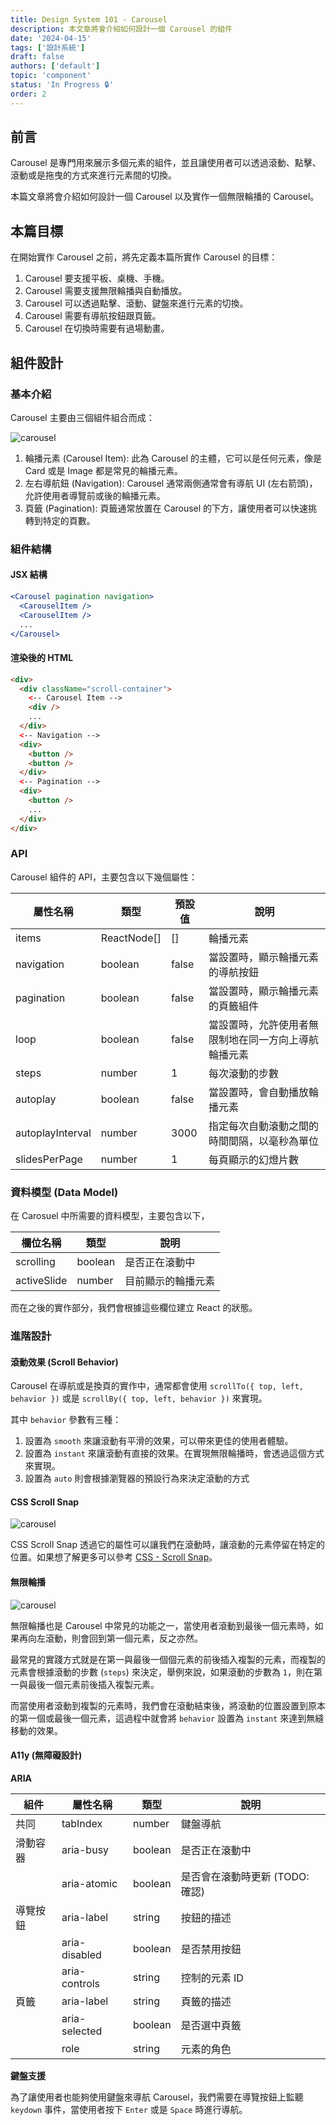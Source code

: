 ```yaml
---
title: Design System 101 - Carousel
description: 本文章將會介紹如何設計一個 Carousel 的組件
date: '2024-04-15'
tags: ['設計系統']
draft: false
authors: ['default']
topic: 'component'
status: 'In Progress 🔒'
order: 2
---
```


<TOCInline toc={props.toc} asDisclosure />

## 前言

Carousel 是專門用來展示多個元素的組件，並且讓使用者可以透過滾動、點擊、滾動或是拖曳的方式來進行元素間的切換。

本篇文章將會介紹如何設計一個 Carousel 以及實作一個無限輪播的 Carousel。

## 本篇目標

在開始實作 Carousel 之前，將先定義本篇所實作 Carousel 的目標：

1. Carousel 要支援平板、桌機、手機。
2. Carousel 需要支援無限輪播與自動播放。
3. Carousel 可以透過點擊、滾動、鍵盤來進行元素的切換。
4. Carousel 需要有導航按鈕跟頁籤。
5. Carousel 在切換時需要有過場動畫。

## 組件設計

### 基本介紹

Carousel 主要由三個組件組合而成：

<Image
  alt="carousel"
  src="/static/images/blog/design-system/carousel/carousel.png"
  width={512}
  height={190}
/>

1. 輪播元素 (Carousel Item): 此為 Carousel 的主體，它可以是任何元素，像是 Card 或是 Image 都是常見的輪播元素。
2. 左右導航鈕 (Navigation): Carousel 通常兩側通常會有導航 UI (左右箭頭)，允許使用者導覽前或後的輪播元素。
3. 頁籤 (Pagination): 頁籤通常放置在 Carousel 的下方，讓使用者可以快速挑轉到特定的頁數。

### 組件結構

#### JSX 結構

```jsx
<Carousel pagination navigation>
  <CarouselItem />
  <CarouselItem />
  ...
</Carousel>
```

#### 渲染後的 HTML

```html
<div>
  <div className="scroll-container">
    <-- Carousel Item -->
    <div />
    ...
  </div>
  <-- Navigation -->
  <div>
    <button />
    <button />
  </div>
  <-- Pagination -->
  <div>
    <button />
    ...
  </div>
</div>
```

### API

Carousel 組件的 API，主要包含以下幾個屬性：

| 屬性名稱         | 類型        | 預設值 | 說明                                                 |
| ---------------- | ----------- | ------ | ---------------------------------------------------- |
| items            | ReactNode[] | []     | 輪播元素                                             |
| navigation       | boolean     | false  | 當設置時，顯示輪播元素的導航按鈕                     |
| pagination       | boolean     | false  | 當設置時，顯示輪播元素的頁籤組件                     |
| loop             | boolean     | false  | 當設置時，允許使用者無限制地在同一方向上導航輪播元素 |
| steps            | number      | 1      | 每次滾動的步數                                       |
| autoplay         | boolean     | false  | 當設置時，會自動播放輪播元素                         |
| autoplayInterval | number      | 3000   | 指定每次自動滾動之間的時間間隔，以毫秒為單位         |
| slidesPerPage    | number      | 1      | 每頁顯示的幻燈片數                                   |

### 資料模型 (Data Model)

在 Carosuel 中所需要的資料模型，主要包含以下，

| 欄位名稱    | 類型    | 說明               |
| ----------- | ------- | ------------------ |
| scrolling   | boolean | 是否正在滾動中     |
| activeSlide | number  | 目前顯示的輪播元素 |

而在之後的實作部分，我們會根據這些欄位建立 React 的狀態。

### 進階設計

#### 滾動效果 (Scroll Behavior)

Carousel 在導航或是換頁的實作中，通常都會使用 `scrollTo({ top, left, behavior })` 或是 `scrollBy({ top, left, behavior })` 來實現。

其中 `behavior` 參數有三種：

1. 設置為 `smooth` 來讓滾動有平滑的效果，可以帶來更佳的使用者體驗。
2. 設置為 `instant` 來讓滾動有直接的效果。在實現無限輪播時，會透過這個方式來實現。
3. 設置為 `auto` 則會根據瀏覽器的預設行為來決定滾動的方式

#### CSS Scroll Snap

<Image
  alt="carousel"
  src="/static/images/blog/design-system/carousel/carousel_example.gif"
  width={564}
  height={316.5}
/>

CSS Scroll Snap 透過它的屬性可以讓我們在滾動時，讓滾動的元素停留在特定的位置。如果想了解更多可以參考 [CSS - Scroll Snap](/series/frontend/css-scroll-snap)。

#### 無限輪播

<Image
  alt="carousel"
  src="/static/images/blog/design-system/carousel/carousel_clone.png"
  width={640}
  height={162}
/>

無限輪播也是 Carousel 中常見的功能之一，當使用者滾動到最後一個元素時，如果再向左滾動，則會回到第一個元素，反之亦然。

最常見的實踐方式就是在第一與最後一個個元素的前後插入複製的元素，而複製的元素會根據滾動的步數 (`steps`) 來決定，舉例來說，如果滾動的步數為 `1`，則在第一與最後一個元素前後插入複製元素。

而當使用者滾動到複製的元素時，我們會在滾動結束後，將滾動的位置設置到原本的第一個或最後一個元素，這過程中就會將 `behavior` 設置為 `instant` 來達到無縫移動的效果。

#### A11y (無障礙設計)

**ARIA**

| 組件     | 屬性名稱      | 類型    | 說明                            |
| -------- | ------------- | ------- | ------------------------------- |
| 共同     | tabIndex      | number  | 鍵盤導航                        |
| 滑動容器 | aria-busy     | boolean | 是否正在滾動中                  |
|          | aria-atomic   | boolean | 是否會在滾動時更新 (TODO: 確認) |
| 導覽按鈕 | aria-label    | string  | 按鈕的描述                      |
|          | aria-disabled | boolean | 是否禁用按鈕                    |
|          | aria-controls | string  | 控制的元素 ID                   |
| 頁籤     | aria-label    | string  | 頁籤的描述                      |
|          | aria-selected | boolean | 是否選中頁籤                    |
|          | role          | string  | 元素的角色                      |

**鍵盤支援**

為了讓使用者也能夠使用鍵盤來導航 Carousel，我們需要在導覽按鈕上監聽 `keydown` 事件，當使用者按下 `Enter` 或是 `Space` 時進行導航。
